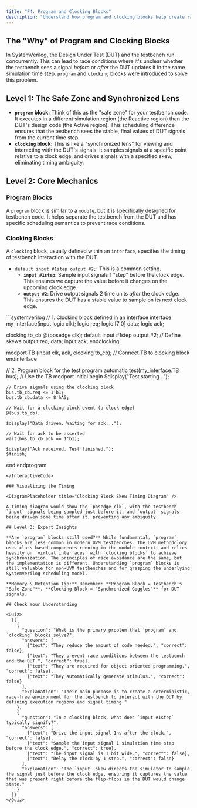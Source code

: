 ```yaml
---
title: "F4: Program and Clocking Blocks"
description: "Understand how program and clocking blocks help create race-free testbenches by separating the testbench from the DUT and defining clear timing for signal interaction."
---
```



## The "Why" of Program and Clocking Blocks

In SystemVerilog, the Design Under Test (DUT) and the testbench run concurrently. This can lead to race conditions where it's unclear whether the testbench sees a signal *before* or *after* the DUT updates it in the same simulation time step. `program` and `clocking` blocks were introduced to solve this problem.

## Level 1: The Safe Zone and Synchronized Lens

- **`program` block:** Think of this as the "safe zone" for your testbench code. It executes in a different simulation region (the Reactive region) than the DUT's design code (the Active region). This scheduling difference ensures that the testbench sees the stable, final values of DUT signals from the current time step.
- **`clocking` block:** This is like a "synchronized lens" for viewing and interacting with the DUT's signals. It samples signals at a specific point relative to a clock edge, and drives signals with a specified skew, eliminating timing ambiguity.

## Level 2: Core Mechanics

### Program Blocks

A `program` block is similar to a `module`, but it is specifically designed for testbench code. It helps separate the testbench from the DUT and has specific scheduling semantics to prevent race conditions.

### Clocking Blocks

A `clocking` block, usually defined within an `interface`, specifies the timing of testbench interaction with the DUT.

- `default input #1step output #2;`: This is a common setting.
  - **`input #1step`**: Sample input signals 1 "step" before the clock edge. This ensures we capture the value before it changes on the upcoming clock edge.
  - **`output #2`**: Drive output signals 2 time units *after* the clock edge. This ensures the DUT has a stable value to sample on its next clock edge.

<InteractiveCode>
```systemverilog
// 1. Clocking block defined in an interface
interface my_interface(input logic clk);
  logic        req;
  logic [7:0]  data;
  logic        ack;

  clocking tb_cb @(posedge clk);
    default input #1step output #2; // Define skews
    output req, data;
    input  ack;
  endclocking

  modport TB (input clk, ack, clocking tb_cb); // Connect TB to clocking block
endinterface

// 2. Program block for the test
program automatic test(my_interface.TB bus); // Use the TB modport
  initial begin
    $display("Test starting...");

    // Drive signals using the clocking block
    bus.tb_cb.req <= 1'b1;
    bus.tb_cb.data <= 8'hA5;

    // Wait for a clocking block event (a clock edge)
    @(bus.tb_cb);

    $display("Data driven. Waiting for ack...");

    // Wait for ack to be asserted
    wait(bus.tb_cb.ack == 1'b1);

    $display("Ack received. Test finished.");
    $finish;
  end
endprogram
```
</InteractiveCode>

### Visualizing the Timing

<DiagramPlaceholder title="Clocking Block Skew Timing Diagram" />

A timing diagram would show the `posedge clk`, with the testbench `input` signals being sampled just before it, and `output` signals being driven some time after it, preventing any ambiguity.

## Level 3: Expert Insights

**Are `program` blocks still used?** While fundamental, `program` blocks are less common in modern UVM testbenches. The UVM methodology uses class-based components running in the module context, and relies heavily on `virtual interfaces` with `clocking blocks` to achieve synchronization. The principles of race avoidance are the same, but the implementation is different. Understanding `program` blocks is still valuable for non-UVM testbenches and for grasping the underlying SystemVerilog scheduling model.

**Memory & Retention Tip:** Remember: **Program Block = Testbench's "Safe Zone"**. **Clocking Block = "Synchronized Goggles"** for DUT signals.

## Check Your Understanding

<Quiz>
  {[
    {
      "question": "What is the primary problem that `program` and `clocking` blocks solve?",
      "answers": [
        {"text": "They reduce the amount of code needed.", "correct": false},
        {"text": "They prevent race conditions between the testbench and the DUT.", "correct": true},
        {"text": "They are required for object-oriented programming.", "correct": false},
        {"text": "They automatically generate stimulus.", "correct": false}
      ],
      "explanation": "Their main purpose is to create a deterministic, race-free environment for the testbench to interact with the DUT by defining execution regions and signal timing."
    },
    {
      "question": "In a clocking block, what does `input #1step` typically signify?",
      "answers": [
        {"text": "Drive the input signal 1ns after the clock.", "correct": false},
        {"text": "Sample the input signal 1 simulation time step before the clock edge.", "correct": true},
        {"text": "The input signal is 1 bit wide.", "correct": false},
        {"text": "Delay the clock by 1 step.", "correct": false}
      ],
      "explanation": "The `input` skew directs the simulator to sample the signal just before the clock edge, ensuring it captures the value that was present right before the flip-flops in the DUT would change state."
    }
  ]}
</Quiz>
